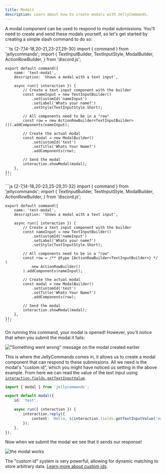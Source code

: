 ```yaml
---
title: Modals
description: Learn about how to create modals with JellyCommands.
---
```



A modal component can be used to respond to modal submissions. You'll need to create and send these modals yourself, so let's get started by creating a simple slash command to do so:

<Tabs>
  <TabItem label="TypeScript">
    ```ts {2-7,14-18,20-21,23-27,29-30}
    import { command } from 'jellycommands';
    import {
        TextInputBuilder,
        TextInputStyle,
        ModalBuilder,
        ActionRowBuilder,
    } from 'discord.js';

    export default command({
        name: 'test-modal',
        description: 'Shows a modal with a text input',

        async run({ interaction }) {
            // Create a text input component with the builder
            const nameInput = new TextInputBuilder()
                .setCustomId('nameInput')
                .setLabel('Whats your name?')
                .setStyle(TextInputStyle.Short);

            // All components need to be in a "row"
            const row = new ActionRowBuilder<TextInputBuilder>()).addComponents(nameInput);

            // Create the actual modal
            const modal = new ModalBuilder()
                .setCustomId('test')
                .setTitle('Whats Your Name?')
                .addComponents(row);

            // Send the modal
            interaction.showModal(modal);
        },
    });
    ```

  </TabItem>

  <TabItem label="JavaScript">
    ```js {2-7,14-18,20-23,25-29,31-32}
    import { command } from 'jellycommands';
    import {
        TextInputBuilder,
        TextInputStyle,
        ModalBuilder,
        ActionRowBuilder,
    } from 'discord.js';

    export default command({
        name: 'test-modal',
        description: 'Shows a modal with a text input',

        async run({ interaction }) {
            // Create a text input component with the builder
            const nameInput = new TextInputBuilder()
                .setCustomId('nameInput')
                .setLabel('Whats your name?')
                .setStyle(TextInputStyle.Short);

            // All components need to be in a "row"
            const row = /** @type {ActionRowBuilder<TextInputBuilder>} */ (
                new ActionRowBuilder()
            ).addComponents(nameInput);

            // Create the actual modal
            const modal = new ModalBuilder()
                .setCustomId('test')
                .setTitle('Whats Your Name?')
                .addComponents(row);

            // Send the modal
            interaction.showModal(modal);
        },
    });
    ```

  </TabItem>
</Tabs>

On running this command, your modal is opened! However, you'll notice that when you submit the modal it fails:

!["Something went wrong" message on the modal created earlier]($assets/docs/modal-failed.png)

This is where the JellyCommands comes in, it allows us to create a modal component that can respond to these submissions. All we need is the modal's "custom id", which you might have noticed us setting in the above example. From here we can read the value of the text input using [`interaction.fields.getTextInputValue`](https://discordjs.guide/interactions/modals.html#extracting-data-from-modal-submissions).

```ts
import { modal } from 'jellycommands';

export default modal({
	id: 'test',

	async run({ interaction }) {
		interaction.reply({
			content: `Hello, ${interaction.fields.getTextInputValue('nameInput')}`,
		});
	},
});
```

Now when we submit the modal we see that it sends our response!

![the modal works]($assets/docs/working-modal.png)

The "custom id" system is very powerful, allowing for dynamic matching to store arbitrary data. [Learn more about custom ids](/components/custom-ids).
